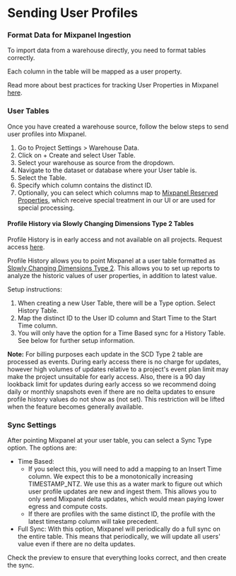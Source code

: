 # Sending User Profiles 

### Format Data for Mixpanel Ingestion

To import data from a warehouse directly, you need to format tables correctly.

Each column in the table will be mapped as a user property. 

Read more about best practices for tracking User Properties in Mixpanel [here](/docs/data-structure/user-profiles).

### User Tables

Once you have created a warehouse source, follow the below steps to send user profiles into Mixpanel.
1. Go to Project Settings > Warehouse Data.
2. Click on + Create and select User Table.
3. Select your warehouse as source from the dropdown.
4. Navigate to the dataset or database where your User table is.
5. Select the Table.
6. Specify which column contains the distinct ID.
7. Optionally, you can select which columns map to [Mixpanel Reserved Properties](/docs/data-structure/user-profiles#reserved-user-properties), which receive special treatment in our UI or are used for special processing.

#### Profile History via Slowly Changing Dimensions Type 2 Tables

<Callout type="info">
  Profile History is in early access and not available on all projects. Request access
  <a href="https://forms.gle/x8mbU6FVe5uHiVXF6">here</a>.
</Callout>

Profile History allows you to point Mixpanel at a user table formatted as [Slowly Changing Dimensions Type 2](https://en.wikipedia.org/wiki/Slowly_changing_dimension#Type_2:_add_new_row). This allows you to set up reports to analyze the historic values of user properties, in addition to latest value.

Setup instructions:
1. When creating a new User Table, there will be a Type option. Select History Table.
2. Map the distinct ID to the User ID column and Start Time to the Start Time column.
3. You will only have the option for a Time Based sync for a History Table. See below for further setup information.


**Note:** For billing purposes each update in the SCD Type 2 table are processed as events.
During early access there is no charge for updates, however high volumes of updates
relative to a project's event plan limit may make the project unsuitable for early access. Also, there is a 90 day lookback limit for updates during early access so we recommend doing daily or monthly snapshots even if there are no delta updates to ensure profile history values do not show as (not set). This restriction will be lifted when the feature becomes generally available.


### Sync Settings
After pointing Mixpanel at your user table, you can select a Sync Type option. The options are: 
- Time Based: 
    - If you select this, you will need to add a mapping to an Insert Time column. We expect this to be a monotonically increasing TIMESTAMP_NTZ. We use this as a water mark to figure out which user profile updates are new and ingest them. This allows you to only send Mixpanel delta updates, which would mean paying lower egress and compute costs.
    - If there are profiles with the same distinct ID, the profile with the latest timestamp column will take precedent.  
- Full Sync: With this option, Mixpanel will periodically do a full sync on the entire table. This means that periodically, we will update all users' value even if there are no delta updates. 

Check the preview to ensure that everything looks correct, and then create the sync.
